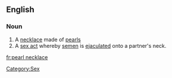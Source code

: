 ==English==
{{wikipedia}}
===Noun===
{{en-noun}}

# A [[necklace]] made of [[pearl]]s
# A [[sex act]] whereby [[semen]] is [[ejaculated]] onto a partner's neck.

[[Category:Sex]]

[[fr:pearl necklace]]